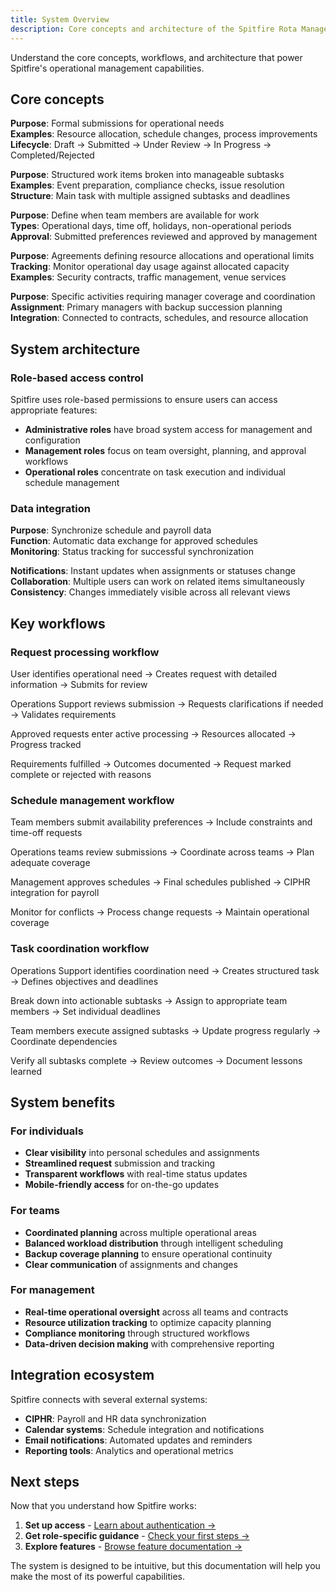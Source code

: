 ```yaml
---
title: System Overview
description: Core concepts and architecture of the Spitfire Rota Management System
---
```





Understand the core concepts, workflows, and architecture that power Spitfire's operational management capabilities.

## Core concepts

<Accordion>
  <AccordionItem title="Requests">
    <p>
      <strong>Purpose</strong>: Formal submissions for operational needs<br/>
      <strong>Examples</strong>: Resource allocation, schedule changes, process improvements<br/>
      <strong>Lifecycle</strong>: Draft → Submitted → Under Review → In Progress → Completed/Rejected
    </p>
  </AccordionItem>
  <AccordionItem title="EOS Tasks">
    <p>
      <strong>Purpose</strong>: Structured work items broken into manageable subtasks<br/>
      <strong>Examples</strong>: Event preparation, compliance checks, issue resolution<br/>
      <strong>Structure</strong>: Main task with multiple assigned subtasks and deadlines
    </p>
  </AccordionItem>
  <AccordionItem title="Schedules">
    <p>
      <strong>Purpose</strong>: Define when team members are available for work<br/>
      <strong>Types</strong>: Operational days, time off, holidays, non-operational periods<br/>
      <strong>Approval</strong>: Submitted preferences reviewed and approved by management
    </p>
  </AccordionItem>
  <AccordionItem title="Contracts">
    <p>
      <strong>Purpose</strong>: Agreements defining resource allocations and operational limits<br/>
      <strong>Tracking</strong>: Monitor operational day usage against allocated capacity<br/>
      <strong>Examples</strong>: Security contracts, traffic management, venue services
    </p>
  </AccordionItem>
  <AccordionItem title="Events">
    <p>
      <strong>Purpose</strong>: Specific activities requiring manager coverage and coordination<br/>
      <strong>Assignment</strong>: Primary managers with backup succession planning<br/>
      <strong>Integration</strong>: Connected to contracts, schedules, and resource allocation
    </p>
  </AccordionItem>
</Accordion>

## System architecture

### Role-based access control

Spitfire uses role-based permissions to ensure users can access appropriate features:

- **Administrative roles** have broad system access for management and configuration
- **Management roles** focus on team oversight, planning, and approval workflows
- **Operational roles** concentrate on task execution and individual schedule management

### Data integration

<Accordion>
  <AccordionItem title="CIPHR Integration">
    <p>
      <strong>Purpose</strong>: Synchronize schedule and payroll data<br/>
      <strong>Function</strong>: Automatic data exchange for approved schedules<br/>
      <strong>Monitoring</strong>: Status tracking for successful synchronization
    </p>
  </AccordionItem>
  <AccordionItem title="Real-time Updates">
    <p>
      <strong>Notifications</strong>: Instant updates when assignments or statuses change<br/>
      <strong>Collaboration</strong>: Multiple users can work on related items simultaneously<br/>
      <strong>Consistency</strong>: Changes immediately visible across all relevant views
    </p>
  </AccordionItem>
</Accordion>

## Key workflows

### Request processing workflow

<Accordion>
  <AccordionItem title="1. Submission">
    <p>
      User identifies operational need → Creates request with detailed information → Submits for review
    </p>
  </AccordionItem>
  <AccordionItem title="2. Review & Clarification">
    <p>
      Operations Support reviews submission → Requests clarifications if needed → Validates requirements
    </p>
  </AccordionItem>
  <AccordionItem title="3. Processing">
    <p>
      Approved requests enter active processing → Resources allocated → Progress tracked
    </p>
  </AccordionItem>
  <AccordionItem title="4. Completion">
    <p>
      Requirements fulfilled → Outcomes documented → Request marked complete or rejected with reasons
    </p>
  </AccordionItem>
</Accordion>

### Schedule management workflow

<Accordion>
  <AccordionItem title="1. Preference Submission">
    <p>
      Team members submit availability preferences → Include constraints and time-off requests
    </p>
  </AccordionItem>
  <AccordionItem title="2. Coordination & Planning">
    <p>
      Operations teams review submissions → Coordinate across teams → Plan adequate coverage
    </p>
  </AccordionItem>
  <AccordionItem title="3. Approval & Finalization">
    <p>
      Management approves schedules → Final schedules published → CIPHR integration for payroll
    </p>
  </AccordionItem>
  <AccordionItem title="4. Ongoing Management">
    <p>
      Monitor for conflicts → Process change requests → Maintain operational coverage
    </p>
  </AccordionItem>
</Accordion>

### Task coordination workflow

<Accordion>
  <AccordionItem title="1. Task Creation">
    <p>
      Operations Support identifies coordination need → Creates structured task → Defines objectives and deadlines
    </p>
  </AccordionItem>
  <AccordionItem title="2. Subtask Assignment">
    <p>
      Break down into actionable subtasks → Assign to appropriate team members → Set individual deadlines
    </p>
  </AccordionItem>
  <AccordionItem title="3. Execution & Tracking">
    <p>
      Team members execute assigned subtasks → Update progress regularly → Coordinate dependencies
    </p>
  </AccordionItem>
  <AccordionItem title="4. Completion & Review">
    <p>
      Verify all subtasks complete → Review outcomes → Document lessons learned
    </p>
  </AccordionItem>
</Accordion>

## System benefits

### For individuals
- **Clear visibility** into personal schedules and assignments
- **Streamlined request** submission and tracking
- **Transparent workflows** with real-time status updates
- **Mobile-friendly access** for on-the-go updates

### For teams
- **Coordinated planning** across multiple operational areas
- **Balanced workload distribution** through intelligent scheduling
- **Backup coverage planning** to ensure operational continuity
- **Clear communication** of assignments and changes

### For management
- **Real-time operational oversight** across all teams and contracts
- **Resource utilization tracking** to optimize capacity planning
- **Compliance monitoring** through structured workflows
- **Data-driven decision making** with comprehensive reporting

## Integration ecosystem

Spitfire connects with several external systems:

- **CIPHR**: Payroll and HR data synchronization
- **Calendar systems**: Schedule integration and notifications
- **Email notifications**: Automated updates and reminders
- **Reporting tools**: Analytics and operational metrics

## Next steps

Now that you understand how Spitfire works:

1. **Set up access** - [Learn about authentication →](/learning-materials/getting-started/authentication)
2. **Get role-specific guidance** - [Check your first steps →](/learning-materials/getting-started/first-steps)
3. **Explore features** - [Browse feature documentation →](/learning-materials/features/management/request-management)

The system is designed to be intuitive, but this documentation will help you make the most of its powerful capabilities.
